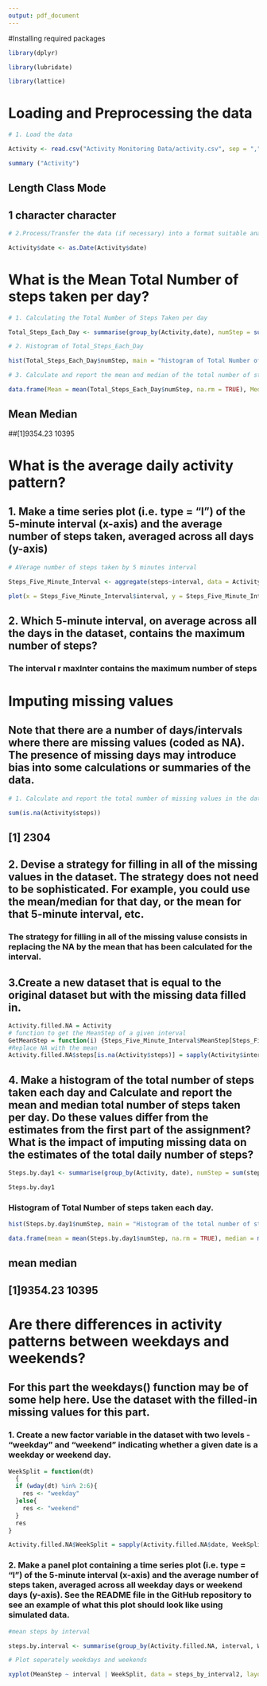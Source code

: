 ---
output: pdf_document
---
#Installing required packages
```{r}
library(dplyr)

library(lubridate)

library(lattice)
```
# Loading  and Preprocessing the data
```{r}
# 1. Load the data

Activity <- read.csv("Activity Monitoring Data/activity.csv", sep = ",")

summary ("Activity")
```

##    Length     Class      Mode 
##         1 character character


```{r}
# 2.Process/Transfer the data (if necessary) into a format suitable analysis

Activity$date <- as.Date(Activity$date)
```

# What is the Mean Total Number of steps taken per day?

```{r}
# 1. Calculating the Total Number of Steps Taken per day

Total_Steps_Each_Day <- summarise(group_by(Activity,date), numStep = sum(steps, na.rm = TRUE))

# 2. Histogram of Total_Steps_Each_Day

hist(Total_Steps_Each_Day$numStep, main = "histogram of Total Number of Steps Taken Per Day", xlab = "")

# 3. Calculate and report the mean and median of the total number of steps taken per day

data.frame(Mean = mean(Total_Steps_Each_Day$numStep, na.rm = TRUE), Median = median(Total_Steps_Each_Day$numStep, na.rm = TRUE))

```

##      Mean Median
##[1]9354.23  10395


# What is the average daily activity pattern?

## 1. Make a time series plot (i.e. type = "l") of the 5-minute interval (x-axis) and the average number of steps taken, averaged across all days (y-axis)

```{r}
# AVerage number of steps taken by 5 minutes interval

Steps_Five_Minute_Interval <- aggregate(steps~interval, data = Activity, FUN = mean, na.rm = TRUE)

plot(x = Steps_Five_Minute_Interval$interval, y = Steps_Five_Minute_Interval$steps, type = 'l')
```

## 2. Which 5-minute interval, on average across all the days in the dataset, contains the maximum number of steps?


### The interval r maxInter contains the maximum number of steps


# Imputing missing values

## Note that there are a number of days/intervals where there are missing values (coded as NA). The presence of missing days may introduce bias into some calculations or summaries of the data.

```{r}

# 1. Calculate and report the total number of missing values in the dataset (i.e. the total number of rows with NAs)

sum(is.na(Activity$steps))

```
## [1] 2304


## 2. Devise a strategy for filling in all of the missing values in the dataset. The strategy does not need to be sophisticated. For example, you could use the mean/median for that day, or the mean for that 5-minute interval, etc.

### The strategy for filling in all of the missing valuse consists in replacing the NA by the mean that has been calculated for the interval.

## 3.Create a new dataset that is equal to the original dataset but with the missing data filled in.

```{r}
Activity.filled.NA = Activity
# function to get the MeanStep of a given interval
GetMeanStep = function(i) {Steps_Five_Minute_Interval$MeanStep[Steps_Five_Minute_Interval$interval==i]}
#Replace NA with the mean
Activity.filled.NA$steps[is.na(Activity$steps)] = sapply(Activity$interval[(which(is.na(Activity$steps)))], GetMeanStep)

```

## 4. Make a histogram of the total number of steps taken each day and Calculate and report the mean and median total number of steps taken per day. Do these values differ from the estimates from the first part of the assignment? What is the impact of imputing missing data on the estimates of the total daily number of steps?
```{r}
Steps.by.day1 <- summarise(group_by(Activity, date), numStep = sum(steps, na.rm = TRUE))

Steps.by.day1
```

### Histogram of Total Number of steps taken each day.
```{r}
hist(Steps.by.day1$numStep, main = "Histogram of the total number of steps taken per day", xlab = "")

data.frame(mean = mean(Steps.by.day1$numStep, na.rm = TRUE), median = median(Steps.by.day1$numStep, na.rm = TRUE))

```
##       mean median
## [1]9354.23  10395

# Are there differences in activity patterns between weekdays and weekends?

## For this part the weekdays() function may be of some help here. Use the dataset with the filled-in missing values for this part.

### 1. Create a new factor variable in the dataset with two levels - "weekday" and "weekend" indicating whether a given date is a weekday or weekend day.

```{r}
WeekSplit = function(dt)
  {
  if (wday(dt) %in% 2:6){
    res <- "weekday"
  }else{
    res <- "weekend"
  }
  res
}

Activity.filled.NA$WeekSplit = sapply(Activity.filled.NA$date, WeekSplit)
```

### 2. Make a panel plot containing a time series plot (i.e. type = "l") of the 5-minute interval (x-axis) and the average number of steps taken, averaged across all weekday days or weekend days (y-axis). See the README file in the GitHub repository to see an example of what this plot should look like using simulated data.


```{r}

#mean steps by interval

steps.by.interval <- summarise(group_by(Activity.filled.NA, interval, WeekSplit), MeanStep = mean(steps))

# Plot seperately weekdays and weekends

xyplot(MeanStep ~ interval | WeekSplit, data = steps_by_interval2, layout = c(1,2), type = "l", main = "Weekend vs Weekday Average Number of Steps", xlab = "5 min interval", ylab = "Avg Steps taken")

```




